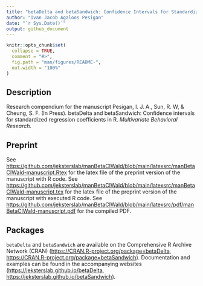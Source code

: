```yaml
---
title: "betaDelta and betaSandwich: Confidence Intervals for Standardized Regression Coefficients in R"
author: "Ivan Jacob Agaloos Pesigan"
date: "`r Sys.Date()`"
output: github_document
---
```


<!-- README.md is generated from README.Rmd. Please edit that file -->

```r
knitr::opts_chunk$set(
  collapse = TRUE,
  comment = "#>",
  fig.path = "man/figures/README-",
  out.width = "100%"
)
```

## Description

Research compendium for the manuscript
Pesigan, I. J. A., Sun, R. W, & Cheung, S. F. (In Press).
betaDelta and betaSandwich: Confidence intervals for standardized regression coefficients in R.
*Multivariate Behavioral Research*.

## Preprint

See [https://github.com/jeksterslab/manBetaCIWald/blob/main/latexsrc/manBetaCIWald-manuscript.Rtex](https://github.com/jeksterslab/manBetaCIWald/blob/main/latexsrc/manBetaCIWald-manuscript.Rtex) for the latex file of the preprint version of the manuscript with R code.
See [https://github.com/jeksterslab/manBetaCIWald/blob/main/latexsrc/manBetaCIWald-manuscript.tex](https://github.com/jeksterslab/manBetaCIWald/blob/main/latexsrc/manBetaCIWald-manuscript.tex) for the latex file of the preprint version of the manuscript with executed R code.
See [https://github.com/jeksterslab/manBetaCIWald/blob/main/latexsrc/pdf/manBetaCIWald-manuscript.pdf](https://github.com/jeksterslab/manBetaCIWald/blob/main/latexsrc/pdf/manBetaCIWald-manuscript.pdf) for the compiled PDF.

## Packages

`betaDelta` and `betaSandwich` are available on the Comprehensive R Archive Network (CRAN)
([https://CRAN.R-project.org/package=betaDelta](https://CRAN.R-project.org/package=betaDelta),
[https://CRAN.R-project.org/package=betaSandwich](https://CRAN.R-project.org/package=betaSandwich)).
Documentation and examples can be found
in the accompanying websites
([https://jeksterslab.github.io/betaDelta](https://jeksterslab.github.io/betaDelta),
[https://jeksterslab.github.io/betaSandwich](https://jeksterslab.github.io/betaSandwich)).
